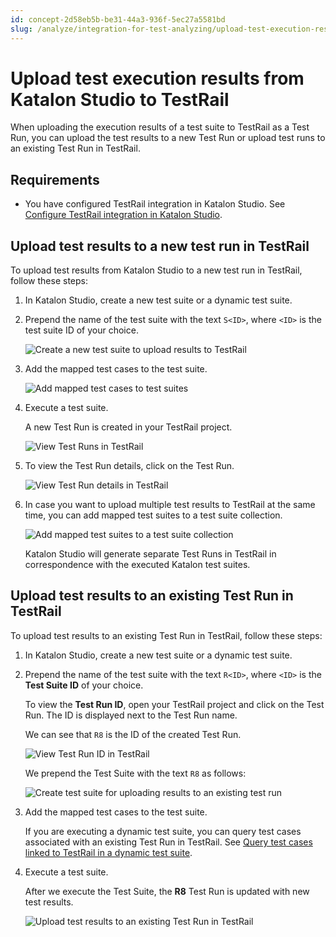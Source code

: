 ```yaml
---
id: concept-2d58eb5b-be31-44a3-936f-5ec27a5581bd
slug: /analyze/integration-for-test-analyzing/upload-test-execution-results-from-katalon-studio-to-testrail
---
```


# Upload test execution results from Katalon Studio to TestRail

When uploading the execution results of a test suite to TestRail as a Test Run, you can upload the test results to a new Test Run or upload test runs to an existing Test Run in TestRail.

## Requirements

-   You have configured TestRail integration in Katalon Studio. See [Configure TestRail integration in Katalon Studio](/organize/integration-for-organizing-tests/configure-testrail-integration-in-katalon-studio).


## Upload test results to a new test run in TestRail

To upload test results from Katalon Studio to a new test run in TestRail, follow these steps:

1.  In Katalon Studio, create a new test suite or a dynamic test suite.

2.  Prepend the name of the test suite with the text <code>S&lt;ID&gt;</code>, where <code>&lt;ID&gt;</code> is the test suite ID of your choice.

    <img src="/doc_images/Documents/Analyze/Integrations_For_Reports_And_Analytics/Upload_Studio_Test_Results_To_TestRail/Image/ks-new-test-suite.png" width={500} alt="Create a new test suite to upload results to TestRail" />

3.  Add the mapped test cases to the test suite.

    <img src="/doc_images/Documents/Analyze/Integrations_For_Reports_And_Analytics/Upload_Studio_Test_Results_To_TestRail/Image/ks-add-maped-test-case.png" width={600} alt="Add mapped test cases to test suites" />

4.  Execute a test suite.

    A new Test Run is created in your TestRail project.

    <img src="/doc_images/Documents/Analyze/Integrations_For_Reports_And_Analytics/Upload_Studio_Test_Results_To_TestRail/Image/KS-View-Test-Run-in-TestRail.png" alt="View Test Runs in TestRail" />

5.  To view the Test Run details, click on the Test Run.

    <img src="/doc_images/Documents/Analyze/Integrations_For_Reports_And_Analytics/Upload_Studio_Test_Results_To_TestRail/Image/KS-Test-Run-details-in-TestRail.png" alt="View Test Run details in TestRail" />

6.  In case you want to upload multiple test results to TestRail at the same time, you can add mapped test suites to a test suite collection.

    <img src="/doc_images/Documents/Analyze/Integrations_For_Reports_And_Analytics/Upload_Studio_Test_Results_To_TestRail/Image/KS-upload-multiple-test-runs-TSC.png" alt="Add mapped test suites to a test suite collection" />

    Katalon Studio will generate separate Test Runs in TestRail in correspondence with the executed Katalon test suites.


## Upload test results to an existing Test Run in TestRail

To upload test results to an existing Test Run in TestRail, follow these steps:

1.  In Katalon Studio, create a new test suite or a dynamic test suite.

2.  Prepend the name of the test suite with the text <code>R&lt;ID&gt;</code>, where <code>&lt;ID&gt;</code> is the **Test Suite ID** of your choice.

    To view the **Test Run ID**, open your TestRail project and click on the Test Run. The ID is displayed next to the Test Run name.

    We can see that <code>R8</code> is the ID of the created Test Run.

    <img src="/doc_images/Documents/Analyze/Integrations_For_Reports_And_Analytics/Upload_Studio_Test_Results_To_TestRail/Image/KS-TestRail-Test-Run-ID.png" alt="View Test Run ID in TestRail" />

    We prepend the Test Suite with the text <code>R8</code> as follows:

    <img src="/doc_images/Documents/Analyze/Integrations_For_Reports_And_Analytics/Upload_Studio_Test_Results_To_TestRail/Image/ks-r08.png" width={500} alt="Create test suite for uploading results to an existing test run" />

3.  Add the mapped test cases to the test suite.

    If you are executing a dynamic test suite, you can query test cases associated with an existing Test Run in TestRail. See [Query test cases linked to TestRail in a dynamic test suite](/organize/integration-for-organizing-tests/query-test-cases-linked-to-testrail-in-a-dynamic-test-suite).

4.  Execute a test suite.

    After we execute the Test Suite, the **R8** Test Run is updated with new test results.

    <img src="/doc_images/Documents/Analyze/Integrations_For_Reports_And_Analytics/Upload_Studio_Test_Results_To_TestRail/Image/KS-Test-Result-to-TestRail-existing.png" alt="Upload test results to an existing Test Run in TestRail" />